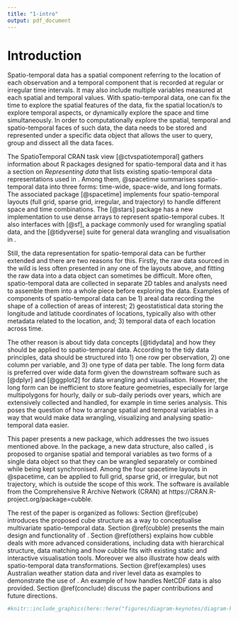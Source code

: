 ```yaml
---
title: "1-intro"
output: pdf_document
---
```


# Introduction

Spatio-temporal data has a spatial component referring to the location of each observation and a temporal component that is recorded at regular or irregular time intervals. It may also include multiple variables measured at each spatial and temporal values. With spatio-temporal data, one can fix the time to explore the spatial features of the data, fix the spatial location/s to explore temporal aspects, or dynamically explore the space and time simultaneously. 
<!-- Underlying all these tasks, there is a data representation that enables the spatio-temporal data to be sliced and diced differently.  -->
In order to computationally explore the spatial, temporal and spatio-temporal faces of such data, the data needs to be stored and represented under a specific data object that allows the user to query, group and dissect all the data faces.

The SpatioTemporal CRAN task view [@ctvspatiotemporal] gathers information about R packages designed for spatio-temporal data and it has a section on *Representing data* that lists existing spatio-temporal data representations used in \proglang{R}. Among them, @spacetime summarises spatio-temporal data into three forms: time-wide, space-wide, and long formats. The associated package \pkg{spacetime} [@spacetime] implements four spatio-temporal layouts (full grid, sparse grid, irregular, and trajectory) to handle different space and time combinations. The \pkg{stars} [@stars] package has a new implementation to use dense arrays to represent spatio-temporal cubes. It also interfaces with \pkg{sf} [@sf], a package commonly used for wrangling spatial data, and the \pkg{tidyverse} [@tidyverse] suite for general data wrangling and visualisation in \proglang{R}.

Still, the data representation for spatio-temporal data can be further extended and there are two reasons for this. Firstly, the raw data sourced in the wild is less often presented in any one of the layouts above, and fitting the raw data into a data object can sometimes be difficult. More often, spatio-temporal data are collected in separate 2D tables and analysts need to assemble them into a whole piece before exploring the data. Examples of components of spatio-temporal data can be 1) areal data recording the shape of a collection of areas of interest; 2) geostatistical data storing the longitude and latitude coordinates of locations, typically also with other metadata related to the location, and; 3) temporal data of each location across time.

<!-- **I would aligned the examples of spatio-temporal data with those discuss in the st books. See Paula Moraga for example** -->

<!-- For spatio-temporal data analysis, merging all these sources can be challenging and joining these tables can go wrong because of the slightest unmatched of the linking variable from different sources.  -->

The other reason is about tidy data concepts [@tidydata] and how they should be applied to spatio-temporal data. According to the tidy data principles, data should be structured into 1) one row per observation, 2) one column per variable, and 3) one type of data per table. The long form data is preferred over wide data form given the downstream software such as \pkg{dplyr} [@dplyr] and \pkg{ggplot2} [@ggplot2] for data wrangling and visualisation. However, the long form can be inefficient to store feature geometries, especially for large multipolygons for hourly, daily or sub-daily periods over years, which are extensively collected and handled, for example in time series analysis. This poses the question of how to arrange spatial and temporal variables in a way that would make data wrangling, visualizing and analysing spatio-temporal data easier.

This paper presents a new \proglang{R} package, \pkg{cubble} which addresses the two issues mentioned above. In the package, a new data structure, also called \code{cubble}, is proposed to organise spatial and temporal variables as two forms of a single data object so that they can be wrangled separately or combined while being kept synchronised. Among the four spacetime layouts in @spacetime, \pkg{cubble} can be applied to full grid, sparse grid, or irregular, but not trajectory, which is outside the scope of this work. The software is available from the Comprehensive R Archive Network (CRAN) at https://CRAN.R-project.org/package=cubble. 

The rest of the paper is organized as follows: Section \@ref(cube) introduces the proposed cube structure as a way to conceptualise multivariate spatio-temporal data. Section \@ref(cubble) presents the main design and functionality of \pkg{cubble}. Section \@ref(others) explains how cubble deals with more advanced considerations, including data with hierarchical structure, data matching and how cubble fits with existing static and interactive visualisation tools. Moreover we also illustrate how \pkg{cubble} deals with spatio-temporal data transformations. Section \@ref(examples) uses Australian weather station data and river level data as examples to demonstrate the use of \pkg{cubble}. An example of how \pkg{cubble} handles NetCDF data is also provided. Section \@ref(conclude) discuss the paper contributions and future directions.




<!-- there is a strong need for such tools given the ubiquitous spatial and temporal data collected in the society, i.e., climate observations from weather stations, air quality variables from air monitoring stations. The demand for such tools can also come from spatial data analysts wishing to incorporate temporal data in their analysis or vice versa. -->

<!-- This type of data can naturally be considered as a data cube with three axes: spatial identifier, temporal identifier, and variables. In this cubic formation, space only occupies one axis, rather than two, to avoid hypercubes for multivariate spatio-temporal data. While conceptually the data format is relatively simple, the data objects coming to the analysts can vary in forms in the analysis. Figure \ref{fig:illu-input} shows three examples of wild spatio-temporal data: 1) a single table that includes both the spatial and temporal variables; 2) separate tables for spatial and temporal variables; 3) array-based data, i.e. NetCDF (Network Common Data Form) data, which is commonly used in earth science, e.g. climatology, meteorology, and oceanography, among others, to organise multivariate data in a spatio-temporal grid. -->

```r
#knitr::include_graphics(here::here("figures/diagram-keynotes/diagram-keynotes.001.png"))
```


<!-- Manipulating data in these two levels is usually done separately and the third tidy data principal [@tidydata] recommends each type of observational unit to form a table. Another feature for a spatio-temporal data structure to have is that variables created from subsequent operations can be automatically added to the existing table with the same level. This is better than an output that index the variables with the identifiers since otherwise analysts will need to manually join this output with existing variables in the same level. -->

<!-- Many data structures have been proposed for spatial (\pkg{sf} by @sf) and temporal (\pkg{tsibble} by @tsibble) data in the R community, while less has been done for spatio-temporal data. The lack of such tools could potentially because analysts usually treat the spatial and temporal dimension of the data separately, without realising the need to create a new data structure. While this approach follows the third tidy data principal [@tidydata] (*Each type of observational unit forms a table*), analysts always need to manually join results from different observational units or combining multiple tables into one for downstream analysis. This additional step doesn't add new operations into the data but can be error prone. \newline -->

<!-- While incorporating both spatial and temporal information enriches the data in the analysis, spatio-temporal data can sometimes be hard to work with given its two observational units in the variables. The single table format in Figure \ref{fig:illu-input} is convenient for spatio-temporal operations that involve both types of variables, however, it makes duplicates of spatial variables and is not ideal when only looking at the spatial aspect of the data. The two tables format allows separate operations on spatial and temporal variables while analysts need to work with two data objects simultaneously and join them together into the single table format for spatio-temporal operations. Neither of the two formats is desirable at the same time for spatial, temporal, and spatio-temporal operations. This issue implies analysts need to constantly think about the data format and arrange variables into the proper shape before the actual operations, which can be a laborious step when switching between the two formats back and forth several times during the analysis. -->

<!-- This would require analysts to constantly switch among different format at each step. All these difficulties are rooted in the two different observational units of spatial and temporal variables and this poses difficulties to organise spatio-temporal data in a way that operates both on a single spatial or temporal dimension and the combined spatio-temporal dimension. -->

<!-- None of these three formats in Figure \ref{fig:illu-input} is not particularly convenient to work with. In the single table format, to avoid plotting duplicated points of the same sites on the map, analysts always need to create a spatial variables table from the original single table. This can be a tedious step if needs to performed many times during the analysis. In another type of operation that filter the sites based on certain statistics, intermediate objects, like the per-station summary of the statistic and the filtered station ID vector, will need be created as standalone objects in the environment. The spirit of using pipe reduces the intermediate data objects that are unnecessarily created in the analysis while in this case, these only-used-once data objects can hardly be incorporated into a piping workflow in the analysis. In addition, if the data is organised as a separate spatial and temporal table as format 2 in Figure \ref{fig:illu-input}, the filter on site ID will need to performed twice in each table to keep them both up-to-date. With the array data structure, although it can easily store and wrangle large spatio-temporal data, the 3D or higher-D array can be less intuitive than a 2D tabular data structure for some analysts in data wrangling. -->



<!-- The package \pkg{sf} [@sf] uses data frame objects to represent spatial data with an additional \code{geometry} column dedicating to feature geometries [@jr_herring_opengis_2011] (e.g. POINT, MULTIPOINT, POLYGON, MULTIPOLYGON etc).  -->

<!-- For temporal data, \pkg{tsibble} [@tsibble] builds on top of the \pkg{tibble} [@tibble] object and explicitly includes date and time in columns as variables, rather than data attributes.  -->

<!-- Underlying tidyverse is the concept of tidy data [@tidydata], which considers how variables should be structured for analysis. In the three formats (time-wide, space-wide, and long) summarised in the @spacetime paper, only the long form is considered as tidy. The main advantages of it over the time-wide and space-wide format is that the latter treat either time or location as variable names (Section 3.1 in @tidydata) rather than values of variables, making them difficult to be wrangled. One problem with the long format is that it can be inefficient to store feature geometries, especially for large MULTIPOLYGON over long time period.  -->

<!-- For spatial data, \pkg{sf} [@sf] covers a wide range of geometrical operations and is the format most map data stored. When incorporating the time dimension, a time wide format, introduced in @spacetime, is usually adopted. This treats time as variable name rather than value and makes it inconvenient to wrangle time, as per the tidy data principle [@tidydata]. In the temporal domain, \pkg{tsibble} [@tsibble] follows the tidy data principle to arrange the time in the long format, while when adding spatial variables, a long format implies repeating variables at each time and this can make a huge difference when the repetition is on large geometrical shapes with long time period.  -->

<!-- In the \proglang{R} community, many data objects have been proposed to work with specific spatio-temporal tasks, while few can freely explore the data. \pkg{spacetime} [@spacetime] is an attempt for such a data object, but the spatial and temporal classes it is built on have now been gradually replaced by more recent implementations. The \pkg{stars} [@stars] package uses an array to wrangle spatio-temporal data, but the dense array it uses can quickly exhaust the memory for data in the case of irregular spatial grid. -->
